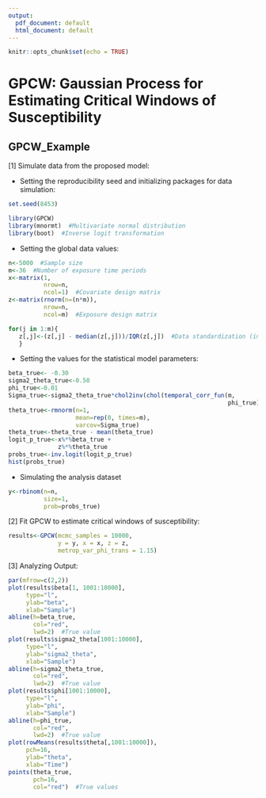 ```yaml
---
output:
  pdf_document: default
  html_document: default
---
```

```r
knitr::opts_chunk$set(echo = TRUE)
```
# GPCW: Gaussian Process for Estimating Critical Windows of Susceptibility

## GPCW_Example

[1] Simulate data from the proposed model:

* Setting the reproducibility seed and initializing packages for data simulation: 
```r
set.seed(8453)

library(GPCW)  
library(mnormt)  #Multivariate normal distribution
library(boot)  #Inverse logit transformation
```

* Setting the global data values:
```r
n<-5000  #Sample size
m<-36  #Number of exposure time periods
x<-matrix(1, 
          nrow=n, 
          ncol=1)  #Covariate design matrix
z<-matrix(rnorm(n=(n*m)), 
          nrow=n, 
          ncol=m)  #Exposure design matrix

for(j in 1:m){
   z[,j]<-(z[,j] - median(z[,j]))/IQR(z[,j])  #Data standardization (interquartile range)
   }
```

* Setting the values for the statistical model parameters:
```r
beta_true<- -0.30
sigma2_theta_true<-0.50
phi_true<-0.01
Sigma_true<-sigma2_theta_true*chol2inv(chol(temporal_corr_fun(m, 
                                                              phi_true)[[1]]))
theta_true<-rmnorm(n=1, 
                   mean=rep(0, times=m), 
                   varcov=Sigma_true)
theta_true<-theta_true - mean(theta_true)
logit_p_true<-x%*%beta_true + 
              z%*%theta_true
probs_true<-inv.logit(logit_p_true)
hist(probs_true)
```

* Simulating the analysis dataset
```r
y<-rbinom(n=n, 
          size=1, 
          prob=probs_true)
```

[2] Fit GPCW to estimate critical windows of susceptibility:

```r
results<-GPCW(mcmc_samples = 10000,
              y = y, x = x, z = z,
              metrop_var_phi_trans = 1.15)
```

[3]  Analyzing Output:

```r
par(mfrow=c(2,2))
plot(results$beta[1, 1001:10000], 
     type="l",
     ylab="beta",
     xlab="Sample")
abline(h=beta_true,
       col="red",
       lwd=2)  #True value
plot(results$sigma2_theta[1001:10000],
     type="l",
     ylab="sigma2_theta",
     xlab="Sample")
abline(h=sigma2_theta_true,
       col="red",
       lwd=2)  #True value
plot(results$phi[1001:10000],
     type="l",
     ylab="phi",
     xlab="Sample")
abline(h=phi_true, 
       col="red",
       lwd=2)  #True value
plot(rowMeans(results$theta[,1001:10000]), 
     pch=16,
     ylab="theta",
     xlab="Time")
points(theta_true, 
       pch=16, 
       col="red")  #True values
```